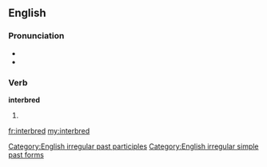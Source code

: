 ==English==

===Pronunciation===
* {{IPA|/ɪnterˈbrɛd/}}
* {{audio|en-us-interbred.ogg|Audio (US)}}

===Verb===
'''interbred'''

# {{past of|[[interbreed]]}}

[[Category:English irregular past participles]]
[[Category:English irregular simple past forms]]

[[fr:interbred]]
[[my:interbred]]